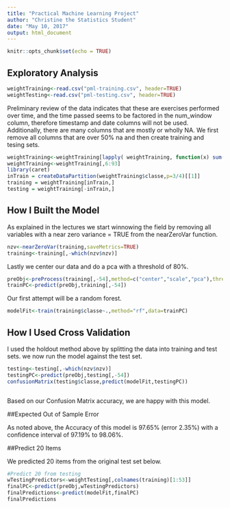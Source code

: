 ```yaml
---
title: "Practical Machine Learning Project"
author: "Christine the Statistics Student"
date: "May 10, 2017"
output: html_document
---
```


```r
knitr::opts_chunk$set(echo = TRUE)
```

## Exploratory Analysis
```r
weightTraining<-read.csv("pml-training.csv", header=TRUE)
weightTesting<-read.csv("pml-testing.csv", header=TRUE)
```

Preliminary review of the data indicates that these are exercises performed over time, and the time passed seems to be factored in the num_window column, therefore timestamp and date columns will not be used.  Additionally, there are many columns that are mostly or wholly NA.  We first remove all columns that are over 50% na and then create training and tesing sets.

```r
weightTraining<-weightTraining[lapply( weightTraining, function(x) sum(is.na(x)) / length(x) ) < 0.5 ]
weightTraining<-weightTraining[,6:93]
library(caret)
inTrain = createDataPartition(weightTraining$classe,p=3/4)[[1]]
training = weightTraining[inTrain,]
testing = weightTraining[-inTrain,]
```

## How I Built the Model
As explained in the lectures we start winnowing the field by removing all variables with a near zero variance = TRUE from the nearZeroVar function.
```r
nzv<-nearZeroVar(training,saveMetrics=TRUE)
training<-training[,-which(nzv$nzv)]
```


Lastly we center our data and do a pca with a threshold of 80%.
```r
preObj<-preProcess(training[,-54],method=c("center","scale","pca"),threshold=0.8)
trainPC<-predict(preObj,training[,-54])
```

Our first attempt will be a random forest. 

```r
modelFit<-train(training$classe~.,method="rf",data=trainPC)
```

## How I Used Cross Validation

I used the holdout method above by splitting the data into training and test sets.  we now run the model against the test set.

```r
testing<-testing[,-which(nzv$nzv)]
testingPC<-predict(preObj,testing[,-54])
confusionMatrix(testing$classe,predict(modelFit,testingPC))



```

Based on our Confusion Matrix accuracy, we are happy with this model.

##Expected Out of Sample Error

As noted above, the Accuracy of this model is 97.65% (error 2.35%) with a confidence interval of 97.19% to 98.06%.

##Predict 20 Items

We predicted 20 items from the original test set below.

```r
#Predict 20 from testing
wTestingPredictors<-weightTesting[,colnames(training)[1:53]]
finalPC<-predict(preObj,wTestingPredictors)
finalPredictions<-predict(modelFit,finalPC)
finalPredictions

```

